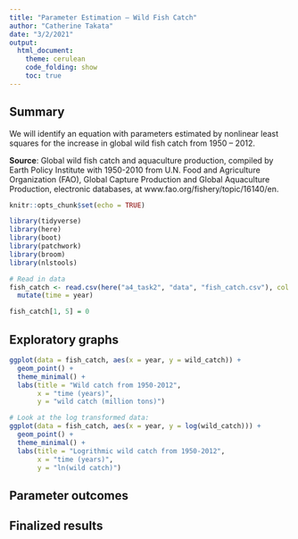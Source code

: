 ```yaml
---
title: "Parameter Estimation – Wild Fish Catch"
author: "Catherine Takata"
date: "3/2/2021"
output: 
  html_document:
    theme: cerulean
    code_folding: show
    toc: true
---
```


## Summary 
We will identify an equation with parameters estimated by nonlinear least squares for the increase in global wild fish catch from 1950 – 2012.

**Source**: Global wild fish catch and aquaculture production, compiled by Earth Policy Institute with 1950-2010 from U.N. Food and Agriculture Organization (FAO), Global Capture Production and Global Aquaculture Production, electronic databases, at www.fao.org/fishery/topic/16140/en.


```r
knitr::opts_chunk$set(echo = TRUE)

library(tidyverse)
library(here)
library(boot)
library(patchwork)
library(broom)
library(nlstools)
```

```r
# Read in data 
fish_catch <- read.csv(here("a4_task2", "data", "fish_catch.csv"), col.names = c("year", "wild_catch", "farmed_fish", "total_fish_production")) %>% 
  mutate(time = year) 

fish_catch[1, 5] = 0
```


## Exploratory graphs 

```r
ggplot(data = fish_catch, aes(x = year, y = wild_catch)) +
  geom_point() +
  theme_minimal() +
  labs(title = "Wild catch from 1950-2012",
       x = "time (years)", 
       y = "wild catch (million tons)") 
```

```r
# Look at the log transformed data:
ggplot(data = fish_catch, aes(x = year, y = log(wild_catch))) +
  geom_point() +
  theme_minimal() +
  labs(title = "Logrithmic wild catch from 1950-2012",
       x = "time (years)", 
       y = "ln(wild catch)") 
```

## Parameter outcomes 






## Finalized results 
